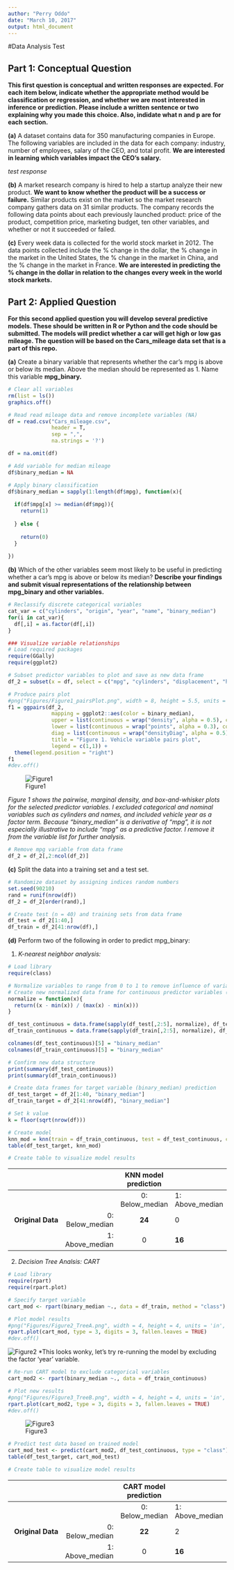 ---
author: "Perry Oddo"
date: "March 10, 2017"
output: html_document
---
#Data Analysis Test

## Part 1: Conceptual Question
**This first question is conceptual and written responses are expected. For each item below, indicate whether the appropriate method would be classification or regression, and whether we are most interested in inference or prediction. Please include a written sentence or two explaining why you made this choice. Also, indidate what n and p are for each section.**  


**(a)** A dataset contains data for 350 manufacturing companies in Europe. The following variables are included in the data for each company: industry, number of employees, salary of the CEO, and total profit. **We are interested in learning which variables impact the CEO's salary.**

*test response*
  
**(b)** A market research company is hired to help a startup analyze their new product. **We want to know whether the product will be a success or failure.** Similar products exist on the market so the market research company gathers data on 31 similar products. The company records the following data points about each previously launched product: price of the product, competition price, marketing budget, ten other variables, and whether or not it succeeded or failed.

**(c)** Every week data is collected for the world stock market in 2012. The data points collected include the % change in the dollar, the % change in the market in the United States, the % change in the market in China, and the % change in the market in France. **We are interested in predicting the % change in the dollar in relation to the changes every week in the world stock markets.**



## Part 2: Applied Question
**For this second applied question you will develop several predictive models. These should be written in R or Python and the code should be submitted. The models will predict whether a car will get high or low gas mileage. The question will be based on the Cars_mileage data set that is a part of this repo.**

**(a)** Create a binary variable that represents whether the car's mpg is above or below its median. Above the median should be represented as 1. Name this variable **mpg_binary.**

```{r}

# Clear all variables
rm(list = ls())
graphics.off()

# Read read mileage data and remove incomplete variables (NA)
df = read.csv("Cars_mileage.csv", 
              header = T, 
              sep = ",", 
              na.strings = '?')

df = na.omit(df)

# Add variable for median mileage
df$binary_median = NA

# Apply binary classification
df$binary_median = sapply(1:length(df$mpg), function(x){
  
  if(df$mpg[x] >= median(df$mpg)){
    return(1)
    
  } else {
    
    return(0)
  }
  
})

```
  

**(b)** Which of the other variables seem most likely to be useful in predicting whether a car's mpg is above or below its median? **Describe your findings and submit visual representations of the relationship between mpg_binary and other variables.**

```{r, message=FALSE, warning=FALSE}

# Reclassify discrete categorical variables
cat_var = c("cylinders", "origin", "year", "name", "binary_median")
for(i in cat_var){
  df[,i] = as.factor(df[,i])
}

### Visualize variable relationships
# Load required packages
require(GGally)
require(ggplot2)

# Subset predictor variables to plot and save as new data frame
df_2 = subset(x = df, select = c("mpg", "cylinders", "displacement", "horsepower", "weight", "acceleration", "year", "binary_median"))

# Produce pairs plot
#png("Figures/Figure1_pairsPlot.png", width = 8, height = 5.5, units = 'in', res = 300)
f1 = ggpairs(df_2,
              mapping = ggplot2::aes(color = binary_median),
              upper = list(continuous = wrap("density", alpha = 0.5), combo = "box"),
              lower = list(continuous = wrap("points", alpha = 0.3), combo = wrap("dot", alpha = 0.4)),
              diag = list(continuous = wrap("densityDiag", alpha = 0.5)),
              title = "Figure 1. Vehicle variable pairs plot",
              legend = c(1,1)) +
  theme(legend.position = "right") 
f1
#dev.off()
```
  
![Figure1](https://github.com/pcoddo/AzaveaTest/blob/master/Figures/Figure1_pairsPlot.png)

*Figure 1 shows the pairwise, marginal density, and box-and-whisker plots for the selected predictor variables. I excluded categorical and nominal variables such as cylinders and names, and included vehicle year as a factor term. Because "binary_median" is a derivative of "mpg", it is not especially illustrative to include "mpg" as a predictive factor. I remove it from the variable list for further analysis.*

```{r}

# Remove mpg variable from data frame
df_2 = df_2[,2:ncol(df_2)]
```  
  
**(c)** Split the data into a training set and a test set.  
```{r}

# Randomize dataset by assigning indices random numbers
set.seed(90210)
rand = runif(nrow(df))
df_2 = df_2[order(rand),]

# Create test (n = 40) and training sets from data frame 
df_test = df_2[1:40,]
df_train = df_2[41:nrow(df),]
```
  
**(d)** Perform two of the following in order to predict mpg_binary:  

1. *K-nearest neighbor analysis:*
```{r, message=FALSE}

# Load library
require(class)

# Normalize variables to range from 0 to 1 to remove influence of variable ranges
# Create new normalized data frame for continuous predictor variables (columns 2:5)
normalize = function(x){
  return((x - min(x)) / (max(x) - min(x)))
}

df_test_continuous = data.frame(sapply(df_test[,2:5], normalize), df_test$binary_median)
df_train_continuous = data.frame(sapply(df_train[,2:5], normalize), df_train$binary_median)

colnames(df_test_continuous)[5] = "binary_median"
colnames(df_train_continuous)[5] = "binary_median"

# Confirm new data structure
print(summary(df_test_continuous))
print(summary(df_train_continuous))
```

```{r}

# Create data frames for target variable (binary_median) prediction
df_test_target = df_2[1:40, "binary_median"]
df_train_target = df_2[41:nrow(df), "binary_median"]

# Set k value
k = floor(sqrt(nrow(df)))

# Create model
knn_mod = knn(train = df_train_continuous, test = df_test_continuous, cl = df_train_target, k = k)
table(df_test_target, knn_mod)

# Create table to visualize model results
```
|                   |                 |        KNN model prediction|       |
|------------------:|----------------:|:---------------:|-----------------|
|                   |                 | 0: Below_median | 1: Above_median |
| **Original Data** | 0: Below_median | **24**          | 0               |
|                   | 1: Above_median | 0               | **16**          |  

  
2. *Decision Tree Analsis: CART*
```{r, message=F}
# Load library
require(rpart)
require(rpart.plot)

# Specify target variable
cart_mod <- rpart(binary_median ~., data = df_train, method = "class")

# Plot model results
#png("Figures/Figure2_TreeA.png", width = 4, height = 4, units = 'in', res = 300)
rpart.plot(cart_mod, type = 3, digits = 3, fallen.leaves = TRUE)
#dev.off()
```
  
![Figure2](https://github.com/pcoddo/AzaveaTest/blob/master/Figures/Figure2_TreeA.png)
*This looks wonky, let's try re-running the model by excluding the factor 'year' variable.  

```{r}
# Re-run CART model to exclude categorical variables
cart_mod2 <- rpart(binary_median ~., data = df_train_continuous)

# Plot new results
#png("Figures/Figure3_TreeB.png", width = 4, height = 4, units = 'in', res = 300)
rpart.plot(cart_mod2, type = 3, digits = 3, fallen.leaves = TRUE)
#dev.off()
```
  
![Figure3](https://github.com/pcoddo/AzaveaTest/blob/master/Figures/Figure3_TreeB.png)  

```{r}

# Predict test data based on trained model
cart_mod_test <- predict(cart_mod2, df_test_continuous, type = "class")
table(df_test_target, cart_mod_test)

# Create table to visualize model results
```
|                   |                 |       CART model prediction|      |
|------------------:|----------------:|:---------------:|-----------------|
|                   |                 | 0: Below_median | 1: Above_median |
| **Original Data** | 0: Below_median | **22**          | 2               |
|                   | 1: Above_median | 0               | **16**          |  
